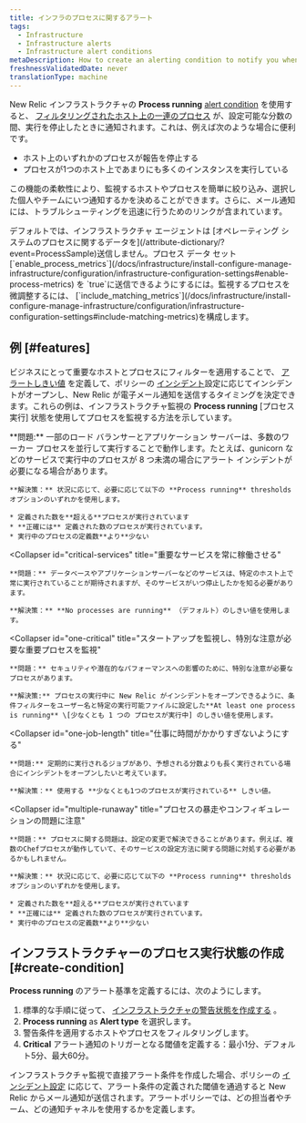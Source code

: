 ```yaml
---
title: インフラのプロセスに関するアラート
tags:
  - Infrastructure
  - Infrastructure alerts
  - Infrastructure alert conditions
metaDescription: How to create an alerting condition to notify you when processes have stopped reporting or are not running as expected.
freshnessValidatedDate: never
translationType: machine
---
```


New Relic インフラストラクチャの **Process running** [alert condition](/docs/infrastructure/new-relic-infrastructure/configuration/infrastructure-alerts-add-edit-or-view-host-alert-information) を使用すると、 [フィルタリングされたホスト上の一連のプロセス](/docs/infrastructure/new-relic-infrastructure/filter-group/filter-sets-organize-your-infrastructure-hosts) が、設定可能な分数の間、実行を停止したときに通知されます。これは、例えば次のような場合に便利です。

* ホスト上のいずれかのプロセスが報告を停止する
* プロセスが1つのホスト上であまりにも多くのインスタンスを実行している

この機能の柔軟性により、監視するホストやプロセスを簡単に絞り込み、選択した個人やチームにいつ通知するかを決めることができます。さらに、メール通知には、トラブルシューティングを迅速に行うためのリンクが含まれています。

<Callout variant="important">
  デフォルトでは、インフラストラクチャ エージェントは [オペレーティング システムのプロセスに関するデータを](/attribute-dictionary/?event=ProcessSample)送信しません。プロセス データ セット [`enable_process_metrics`](/docs/infrastructure/install-configure-manage-infrastructure/configuration/infrastructure-configuration-settings#enable-process-metrics) を `true`に送信できるようにするには。監視するプロセスを微調整するには、 [`include_matching_metrics`](/docs/infrastructure/install-configure-manage-infrastructure/configuration/infrastructure-configuration-settings#include-matching-metrics)を構成します。
</Callout>

## 例 [#features]

ビジネスにとって重要なホストとプロセスにフィルターを適用することで、 [アラートしきい値](/docs/alerts/new-relic-alerts/getting-started/alerts-glossary#alert-threshold) を定義して、ポリシーの [インシデント](/docs/alerts/new-relic-alerts/configuring-alert-policies/specify-when-new-relic-creates-incidents)設定に応じてインシデントがオープンし、New Relic が電子メール通知を送信するタイミングを決定できます。これらの例は、インフラストラクチャ監視の **Process running** \[プロセス実行] 状態を使用してプロセスを監視する方法を示しています。

<CollapserGroup>
  <Collapser
    id="processes-load"
    title="負荷を満たすのに十分なプロセスが稼働していること"
  >
    **問題:** 一部のロード バランサーとアプリケーション サーバーは、多数のワーカー プロセスを並行して実行することで動作します。たとえば、gunicorn などのサービスで実行中のプロセスが 8 つ未満の場合にアラート インシデントが必要になる場合があります。

    **解決策：** 状況に応じて、必要に応じて以下の **Process running** thresholds オプションのいずれかを使用します。

    * 定義された数を**超える**プロセスが実行されています
    * **正確には** 定義された数のプロセスが実行されています。
    * 実行中のプロセスの定義数**より**少ない
  </Collapser>

  <Collapser
    id="critical-services"
    title="重要なサービスを常に稼働させる"
  >
    **問題：** データベースやアプリケーションサーバーなどのサービスは、特定のホスト上で常に実行されていることが期待されますが、そのサービスがいつ停止したかを知る必要があります。

    **解決策：** **No processes are running** （デフォルト）のしきい値を使用します。
  </Collapser>

  <Collapser
    id="one-critical"
    title="スタートアップを監視し、特別な注意が必要な重要プロセスを監視"
  >
    **問題：** セキュリティや潜在的なパフォーマンスへの影響のために、特別な注意が必要なプロセスがあります。

    **解決策:** プロセスの実行中に New Relic がインシデントをオープンできるように、条件フィルターをユーザー名と特定の実行可能ファイルに設定した**At least one process is running** \[少なくとも 1 つの プロセスが実行中] のしきい値を使用します。
  </Collapser>

  <Collapser
    id="one-job-length"
    title="仕事に時間がかかりすぎないようにする"
  >
    **問題:** 定期的に実行されるジョブがあり、予想される分数よりも長く実行されている場合にインシデントをオープンしたいと考えています。

    **解決策：** 使用する **少なくとも1つのプロセスが実行されている** しきい値。
  </Collapser>

  <Collapser
    id="multiple-runaway"
    title="プロセスの暴走やコンフィギュレーションの問題に注意"
  >
    **問題：** プロセスに関する問題は、設定の変更で解決できることがあります。例えば、複数のChefプロセスが動作していて、そのサービスの設定方法に関する問題に対処する必要があるかもしれません。

    **解決策：** 状況に応じて、必要に応じて以下の **Process running** thresholds オプションのいずれかを使用します。

    * 定義された数を**超える**プロセスが実行されています
    * **正確には** 定義された数のプロセスが実行されています。
    * 実行中のプロセスの定義数**より**少ない
  </Collapser>
</CollapserGroup>

## インフラストラクチャーのプロセス実行状態の作成 [#create-condition]

**Process running** のアラート基準を定義するには、次のようにします。

1. 標準的な手順に従って、 [インフラストラクチャの警告状態を作成する](/docs/infrastructure/new-relic-infrastructure/configuration/infrastructure-alerts-add-edit-or-view-host-alert-information) 。
2. **Process running** as **Alert type** を選択します。
3. 警告条件を適用するホストやプロセスをフィルタリングします。
4. **Critical** アラート通知のトリガーとなる閾値を定義する：最小1分、デフォルト5分、最大60分。

インフラストラクチャ監視で直接アラート条件を作成した場合、ポリシーの [インシデント設定](/docs/alerts/new-relic-alerts/configuring-alert-policies/specify-when-new-relic-creates-incidents) に応じて、アラート条件の定義された閾値を通過すると New Relic からメール通知が送信されます。アラートポリシーでは、どの担当者やチーム、どの通知チャネルを使用するかを定義します。